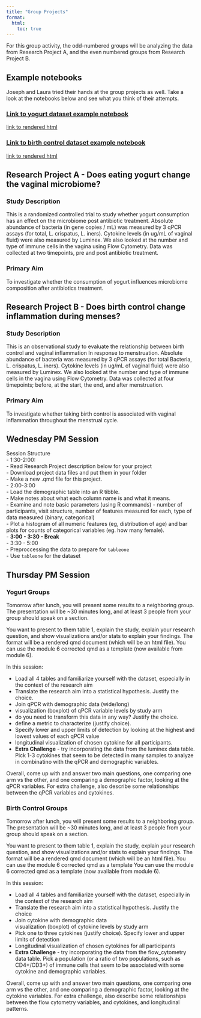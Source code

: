 ```yaml
---
title: "Group Projects"
format:
  html:
    toc: true
---
```


For this group activity, the odd-numbered groups will be analyzing the data from Research Project A, and the even numbered groups from Research Project B.


## Example notebooks

Joseph and Laura tried their hands at the group projects as well. Take a look at the notebooks below and see what you think of their attempts.

### [Link to yogurt dataset example notebook](https://raw.githubusercontent.com/elsherbini/durban-data-science-for-biology/main/materials/1-workshop1/8-group-projects/project_a_yogurt_example_notebook.qmd)

[link to rendered html](project_a_yogurt_example_notebook.qmd)

### [Link to birth control dataset example notebook](https://raw.githubusercontent.com/elsherbini/durban-data-science-for-biology/main/materials/1-workshop1/8-group-projects/project_b_birthcontrol_example_notebook.qmd)

[link to rendered html](project_b_birthcontrol_example_notebook.qmd)


## Research Project A - Does eating yogurt change the vaginal microbiome? 

### Study Description

This is a randomized controlled trial to study whether yogurt consumption has an effect on the microbiome post antibiotic treatment. Absolute abundance of bacteria (in gene copies / mL) was measured by 3 qPCR assays (for total, L. crispatus, L. iners). Cytokine levels (in ug/mL of vaginal fluid) were also measured by Luminex. We also looked at the number and type of immune cells in the vagina using Flow Cytometry. Data was collected at two timepoints, pre and post antibiotic treatment.

### Primary Aim

To investigate whether the consumption of yogurt influences microbiome composition after antibiotics treatment.

## Research Project B - Does birth control change inflammation during menses?

### Study Description

This is an observational study to evaluate the relationship between birth control and vaginal inflammation In response to menstruation. Absolute abundance of bacteria was measured by 3 qPCR assays (for total Bacteria, L. crispatus, L. iners). Cytokine levels (in ug/mL of vaginal fluid) were also measured by Luminex. We also looked at the number and type of immune cells in the vagina using Flow Cytometry. Data was collected at four timepoints; before, at the start, the end, and after menstruation.  

### Primary Aim

To investigate whether taking birth control is associated with vaginal inflammation throughout the menstrual cycle.

## Wednesday PM Session

Session Structure  
- 1:30-2:00:   
  - Read Research Project description below for your project  
  - Download project data files and put them in your folder  
  - Make a new .qmd file for this project.  
- 2:00-3:00  
  - Load the demographic table into an R tibble.  
  - Make notes about what each column name is and what it means.  
  - Examine and note basic parameters (using R commands) - number of participants, visit structure, number of features measured for each, type of data measured (binary, categorical)  
  - Plot a histogram of all numeric features (eg, distribution of age) and bar plots for counts of categorical variables (eg. how many female).  
- **3:00 - 3:30 - Break**  
- 3:30 - 5:00  
    - Preproccessing the data to prepare for `tableone`  
    - Use `tableone` for the dataset
    

## Thursday PM Session

### Yogurt Groups

Tomorrow after lunch, you will present some results to a neighboring group. The presentation will be ~30 minutes long, and at least 3 people from your group should speak on a section.

You want to present to them table 1, explain the study, explain your research question, and show visualizations and/or stats to explain your findings. The format will be a rendered qmd document (which will be an html file). You can use the module 6 corrected qmd as a template (now available from module 6).

In this session: 

- Load all 4 tables and familiarize yourself with the dataset, especially in the context of the research aim   
- Translate the research aim into a statistical hypothesis. Justify the choice.  
- Join qPCR with demographic data (wide/long)   
- visualization (boxplot) of qPCR variable levels by study arm  
- do you need to transform this data in any way? Justify the choice.     
- define a metric to characterize (justify choice).   
- Specify lower and upper limits of detection by looking at the highest and lowest values of each qPCR value   
- longitudinal visualization of chosen cytokine for all participants.    
- **Extra Challenge** - try incorporating the data from the luminex data table. Pick 1-3 cytokines that seem to be detected in many samples to analyze in combinatino with the qPCR and demographic variables.  

Overall, come up with and answer two main questions, one comparing one arm vs the other, and one comparing a demographic factor, looking at the qPCR variables. For extra challenge, also describe some relationships between the qPCR variables and cytokines.  

### Birth Control Groups

Tomorrow after lunch, you will present some results to a neighboring group. The presentation will be ~30 minutes long, and at least 3 people from your group should speak on a section.

You want to present to them table 1, explain the study, explain your research question, and show visualizations and/or stats to explain your findings. The format will be a rendered qmd document (which will be an html file). You can use the module 6 corrected qmd as a template  You can use the module 6 corrected qmd as a template (now available from module 6).

In this session: 

- Load all 4 tables and familiarize yourself with the dataset, especially in the context of the research aim  
- Translate the research aim into a statistical hypothesis. Justify the choice  
- Join cytokine with demographic data  
visualization (boxplot) of cytokine levels by study arm  
- Pick one to three cytokines (justify choice). Specify lower and upper limits of detection  
- Longitudinal visualization of chosen cytokines for all participants  
- **Extra Challenge** - try incorporating the data from the flow_cytometry data table. Pick a population  (or a ratio of two populations, such as CD4+/CD3+) of immune cells that seem to be associated with some cytokine and demographic variables.  

Overall, come up with and answer two main questions, one comparing one arm vs the other, and one comparing a demographic factor, looking at the cytokine variables.  For extra challenge, also describe some relationships between the flow cytometry variables, and cytokines, and longitudinal patterns. 
